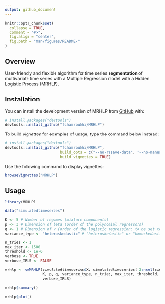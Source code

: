 ```yaml
---
output: github_document
---
```


<!-- README.md is generated from README.Rmd. Please edit that file -->

```r
knitr::opts_chunk$set(
  collapse = TRUE,
  comment = "#>",
  fig.align = "center",
  fig.path = "man/figures/README-"
)
```
## Overview

<!-- badges: start -->
<!-- badges: end -->

User-friendly and flexible algorithm for time series **segmentation** of multivariate time series with a Multiple Regression model with a Hidden Logistic Process (MRHLP).

## Installation

You can install the development version of MRHLP from [GitHub](https://github.com/) with:

```r
# install.packages("devtools")
devtools::install_github("fchamroukhi/MRHLP")
```

To build *vignettes* for examples of usage, type the command below instead:

```r
# install.packages("devtools")
devtools::install_github("fchamroukhi/MRHLP", 
                         build_opts = c("--no-resave-data", "--no-manual"), 
                         build_vignettes = TRUE)
```

Use the following command to display vignettes:

```r
browseVignettes("MRHLP")
```

## Usage

```r
library(MRHLP)

data("simulatedtimeseries")

K <- 5 # Number of regimes (mixture components)
p <- 3 # Dimension of beta (order of the polynomial regressors)
q <- 1 # Dimension of w (order of the logistic regression: to be set to 1 for segmentation)
variance_type <- "heteroskedastic" # "heteroskedastic" or "homoskedastic" model

n_tries <- 1
max_iter <- 1500
threshold <- 1e-6
verbose <- TRUE
verbose_IRLS <- FALSE

mrhlp <- emMRHLP(simulatedtimeseries$X, simulatedtimeseries[,2:ncol(simulatedtimeseries)], 
                 K, p, q, variance_type, n_tries, max_iter, threshold, verbose,
                 verbose_IRLS)

mrhlp$summary()

mrhlp$plot()
```

